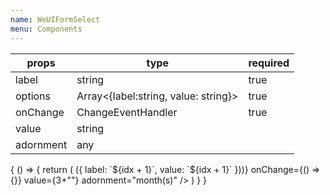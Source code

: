 ```yaml
---
name: WeUIFormSelect
menu: Components
---
```




|props|type|required|
|---|---|---|
|label|string|true|
|options|Array<{label:string, value: string}>|true|
|onChange|ChangeEventHandler|true|
|value|string| |
|adornment|any| |



<Playground>
    {
      () => {
        return (
          <WeUIForm>
            <WeUIFormSelect
                      label="time"
                      options={new Array(12).fill(0).map((_, idx) => ({ label: `${idx + 1}`, value: `${idx + 1}` }))}
                      onChange={() => {}}
                      value={3+""}
                      adornment="month(s)"
            />
          </WeUIForm>
        )
      }  
    }
</Playground>
